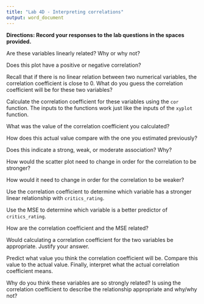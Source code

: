 ```yaml
---
title: "Lab 4D - Interpreting correlations"
output: word_document
---
```



**Directions: Record your responses to the lab questions in the spaces provided.**

\newline

Are these variables linearly related? Why or why not?

\newline

\newline

\newline

Does this plot have a positive or negative correlation?

\newline

\newline

\newline

Recall that if there is no linear relation between two numerical variables, the correlation coefficient is close to 0. What do you guess the correlation coefficient will be for these two variables?

\newline

\newline

\newline

Calculate the correlation coefficient for these variables using the `cor` function. The inputs to the functions work just like the inputs of the `xyplot` function.

\newline

\newline

\newline

What was the value of the correlation coefficient you calculated?

\newline

\newline

\newline

How does this actual value compare with the one you estimated previously?

\newline

\newline

\newline

Does this indicate a strong, weak, or moderate association? Why?

\newline

\newline

\newline

How would the scatter plot need to change in order for the correlation to be stronger?

\newline

\newline

\newline

How would it need to change in order for the correlation to be weaker?

\newline

\newline

\newline

<!-- - Would the correlation coefficient change if we took all of our values and subtracted 50 from all of the `critics_score`? Why do you think this is? -->

\newline

\newline

\newline

<!-- - What value was returned for the correlation coefficient? -->

\newline

\newline

\newline

<!-- - How does this actual value compare with the one you estimated previously? -->

\newline

\newline

\newline

<!-- - What happens to the correlation coefficient if we multiplied all of the `critics_rating` values by 50?  How do you explain this? -->

\newline

\newline

\newline

<!-- - What value was returned for the correlation coefficient? -->

\newline

\newline

\newline

<!-- - How does this actual value compare with the one you estimated previously? -->

\newline

\newline

\newline

Use the correlation coefficient to determine which variable has a stronger linear relationship with `critics_rating`.

\newline

\newline

\newline

Use the MSE to determine which variable is a better predictor of `critics_rating`.

\newline

\newline

\newline

How are the correlation coefficient and the MSE related?

\newline

\newline

\newline

Would calculating a correlation coefficient for the two variables be appropriate. Justify your answer.

\newline

\newline

\newline

Predict what value you think the correlation coefficient will be. Compare this value to the actual value. Finally, interpret what the actual correlation coefficient means.

\newline

\newline

\newline

Why do you think these variables are so strongly related? Is using the correlation coefficient to describe the relationship appropriate and why/why not?
